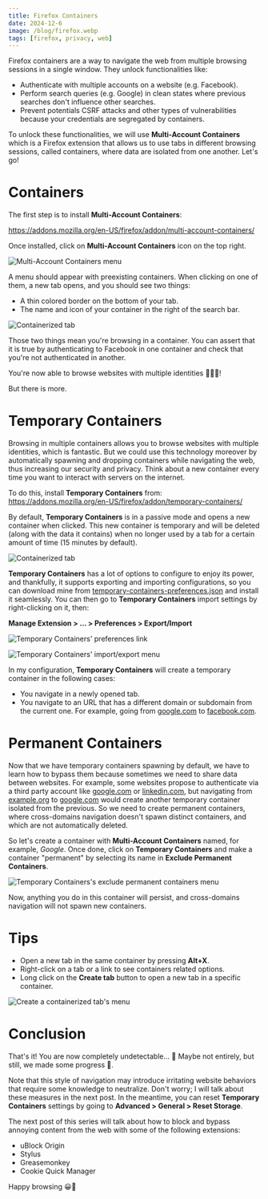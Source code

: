 ```yaml
---
title: Firefox Containers
date: 2024-12-6
image: /blog/firefox.webp
tags: [firefox, privacy, web]
---
```


Firefox containers are a way to navigate the web from multiple browsing sessions in a single window. They unlock functionalities like:

- Authenticate with multiple accounts on a website (e.g. Facebook).
- Perform search queries (e.g. Google) in clean states where previous searches don't influence other searches.
- Prevent potentials CSRF attacks and other types of vulnerabilities because your credentials are segregated by containers.

To unlock these functionalities, we will use **Multi-Account Containers** which is a Firefox extension that allows us to use tabs in different browsing sessions, called containers, where data are isolated from one another. Let's go!

# Containers

The first step is to install **Multi-Account Containers**:

https://addons.mozilla.org/en-US/firefox/addon/multi-account-containers/

Once installed, click on **Multi-Account Containers** icon on the top right.

![Multi-Account Containers menu](https://dev-to-uploads.s3.amazonaws.com/i/wjc659wk4u3aqkjm5sah.png)

A menu should appear with preexisting containers. When clicking on one of them, a new tab opens, and you should see two things:

- A thin colored border on the bottom of your tab.
- The name and icon of your container in the right of the search bar.

![Containerized tab](https://dev-to-uploads.s3.amazonaws.com/i/nhiw5u5chi0wfz5ienmw.png)

Those two things mean you're browsing in a container. You can assert that it is true by authenticating to Facebook in one container and check that you're not authenticated in another.

You're now able to browse websites with multiple identities 🦾🚀🔥!

But there is more.

# Temporary Containers

Browsing in multiple containers allows you to browse websites with multiple identities, which is fantastic. But we could use this technology moreover by automatically spawning and dropping containers while navigating the web, thus increasing our security and privacy. Think about a new container every time you want to interact with servers on the internet.

To do this, install **Temporary Containers** from:
https://addons.mozilla.org/en-US/firefox/addon/temporary-containers/

By default, **Temporary Containers** is in a passive mode and opens a new container when clicked. This new container is temporary and will be deleted (along with the data it contains) when no longer used by a tab for a certain amount of time (15 minutes by default).

![Containerized tab](https://dev-to-uploads.s3.amazonaws.com/i/d2frv12r7jmrc346ic7s.png)

**Temporary Containers** has a lot of options to configure to enjoy its power, and thankfully, it supports exporting and importing configurations, so you can download mine from [temporary-containers-preferences.json](https://raw.githubusercontent.com/ctison/config/master/firefox/temporary-containers/preferences.json) and install it seamlessly. You can then go to **Temporary Containers** import settings by right-clicking on it, then:

**Manage Extension > ... > Preferences > Export/Import**

![Temporary Containers' preferences link](https://dev-to-uploads.s3.amazonaws.com/i/56dwb6blfefpud82a1pt.png)

![Temporary Containers' import/export menu](https://dev-to-uploads.s3.amazonaws.com/i/9p0y2ttus9b808lthn5s.png)

In my configuration, **Temporary Containers** will create a temporary container in the following cases:

- You navigate in a newly opened tab.
- You navigate to an URL that has a different domain or subdomain from the current one. For example, going from [google.com](https://google.com) to [facebook.com](https://facebook.com).

# Permanent Containers

Now that we have temporary containers spawning by default, we have to learn how to bypass them because sometimes we need to share data between websites. For example, some websites propose to authenticate via a third party account like [google.com](https://google.com) or [linkedin.com](https://linkedin.com), but navigating from [example.org](https://example.org) to [google.com](https://google.com) would create another temporary container isolated from the previous. So we need to create permanent containers, where cross-domains navigation doesn't spawn distinct containers, and which are not automatically deleted.

So let's create a container with **Multi-Account Containers** named, for example, _Google_. Once done, click on **Temporary Containers** and make a container "permanent" by selecting its name in **Exclude Permanent Containers**.

![Temporary Containers's exclude permanent containers menu](https://dev-to-uploads.s3.amazonaws.com/i/wrx1tqyhvd8kqaqxfryc.png)

Now, anything you do in this container will persist, and cross-domains navigation will not spawn new containers.

# Tips

- Open a new tab in the same container by pressing **Alt+X**.
- Right-click on a tab or a link to see containers related options.
- Long click on the **Create tab** button to open a new tab in a specific container.

![Create a containerized tab's menu](https://dev-to-uploads.s3.amazonaws.com/i/uxbkv4x55hzubbevyaqq.png)

# Conclusion

That's it! You are now completely undetectable... 🤨
Maybe not entirely, but still, we made some progress 🐥.

Note that this style of navigation may introduce irritating website behaviors that require some knowledge to neutralize. Don't worry; I will talk about these measures in the next post. In the meantime, you can reset **Temporary Containers** settings by going to **Advanced > General > Reset Storage**.

The next post of this series will talk about how to block and bypass annoying content from the web with some of the following extensions:

- uBlock Origin
- Stylus
- Greasemonkey
- Cookie Quick Manager

Happy browsing 😀👀
